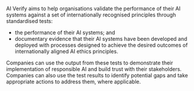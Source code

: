 
AI Verify aims to help organisations validate the performance of their AI systems against a set of internationally recognised principles through standardised tests:
<ul style={styles.list}>
<li>the performance of their AI systems; and</li>
<li>documentary evidence that their AI systems have been developed and deployed with processes designed to achieve the desired outcomes of internationally aligned AI ethics principles.</li>
</ul>
Companies can use the output from these tests to demonstrate their implementation of responsible AI and build trust with their stakeholders. Companies can also use the test results to identify potential gaps and take appropriate actions to address them, where applicable.